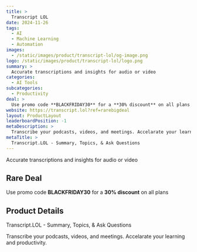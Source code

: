 ```yaml
---
title: >
  Transcript LOL
date: 2024-11-26
tags:
  - AI
  - Machine Learning
  - Automation
images:
  - /static/images/product/transcript-lol/og-image.png
logo: /static/images/product/transcript-lol/logo.png
summary: >
  Accurate transcriptions and insights for audio or video
categories:
  - AI Tools
subcategories:
  - Productivity
deal: >
  Use promo code **BLACKFRIDAY30** for a **30% discount** on all plans
website: https://transcript.lol?ref=rarebigdeal
layout: ProductLayout
leaderboardPosition: -1
metaDescription: >
  Transcribe your podcasts, videos, and meetings. Accelarate your learning and productivity.
metaTitle: >
  Transcript.LOL - Summary, Topics, & Ask Questions
---
```

Accurate transcriptions and insights for audio or video

## Rare Deal

Use promo code **BLACKFRIDAY30** for a **30% discount** on all plans

## Product Details

Transcript.LOL - Summary, Topics, & Ask Questions

Transcribe your podcasts, videos, and meetings. Accelarate your learning and productivity.
